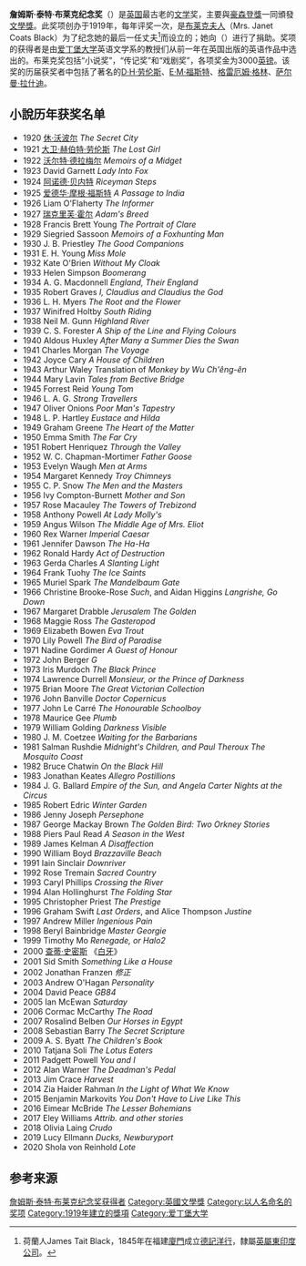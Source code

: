 '''詹姆斯·泰特·布莱克纪念奖'''（{{lang-en|'''James Tait Black Memorial Prize'''}}）是[[英国|英国]]最古老的[[文学|文学]]奖，主要與[[豪森登獎|豪森登獎]]一同頒發[[文學獎|文學獎]]。此奖项创办于1919年，每年评奖一次，是[[布莱克夫人|布莱克夫人]]（Mrs. Janet Coats Black）为了纪念她的最后一任丈夫<ref>荷蘭人James Tait Black，1845年在福建[[廈門|廈門]]成立[[德記洋行|德記洋行]]，隸屬[[英屬東印度公司|英屬東印度公司]]。</ref>而设立的；她向{{le|苏格兰艺术协会|Scottish_Arts_Council}}（{{lang|en|Scottish Arts Council}}）进行了捐助。奖项的获得者是由[[爱丁堡大学|爱丁堡大学]]英语文学系的教授们从前一年在英国出版的英语作品中选出的。布莱克奖包括“小说奖”，“传记奖”和“戏剧奖”，各项奖金为3000[[英镑|英镑]]。该奖的历届获奖者中包括了著名的[[D·H·劳伦斯|D·H·劳伦斯]]、[[E·M·福斯特|E·M·福斯特]]、[[格雷厄姆·格林|格雷厄姆·格林]]、[[萨尔曼·拉什迪|萨尔曼·拉什迪]]。

==小說历年获奖名单==
* 1920 [[休·沃波尔|休·沃波尔]]  ''The Secret City'' 
* 1921 [[大卫·赫伯特·劳伦斯|大卫·赫伯特·劳伦斯]] ''The Lost Girl'' 
* 1922 [[沃尔特·德拉梅尔|沃尔特·德拉梅尔]] ''Memoirs of a Midget'' 
* 1923 David Garnett ''Lady Into Fox'' 
* 1924 [[阿诺德·贝内特|阿诺德·贝内特]] ''Riceyman Steps'' 
* 1925 [[爱德华·摩根·福斯特|爱德华·摩根·福斯特]] ''A Passage to India'' 
* 1926 Liam O'Flaherty ''The Informer'' 
* 1927 [[瑞克里芙·霍尔|瑞克里芙·霍尔]] ''Adam's Breed'' 
* 1928 Francis Brett Young ''The Portrait of Clare'' 
* 1929 Siegried Sassoon ''Memoirs of a Foxhunting Man'' 
* 1930 J. B. Priestley ''The Good Companions'' 
* 1931 E. H. Young ''Miss Mole'' 
* 1932 Kate O'Brien ''Without My Cloak'' 
* 1933 Helen Simpson ''Boomerang'' 
* 1934 A. G. Macdonnell ''England, Their England'' 
* 1935 Robert Graves '' I, Claudius and Claudius the God'' 
* 1936 L. H. Myers ''The Root and the Flower'' 
* 1937 Winifred Holtby ''South Riding'' 
* 1938 Neil M. Gunn ''Highland River'' 
* 1939 C. S. Forester '' A Ship of the Line and Flying Colours'' 
* 1940 Aldous Huxley '' After Many a Summer Dies the Swan'' 
* 1941 Charles Morgan ''The Voyage'' 
* 1942 Joyce Cary ''A House of Children'' 
* 1943 Arthur Waley Translation of ''Monkey by Wu Ch'êng-ên'' 
* 1944 Mary Lavin ''Tales from Bective Bridge'' 
* 1945 Forrest Reid ''Young Tom'' 
* 1946 L. A. G. ''Strong Travellers'' 
* 1947 Oliver Onions ''Poor Man's Tapestry'' 
* 1948 L. P. Hartley ''Eustace and Hilda'' 
* 1949 Graham Greene ''The Heart of the Matter'' 
* 1950 Emma Smith ''The Far Cry'' 
* 1951 Robert Henriquez ''Through the Valley'' 
* 1952 W. C. Chapman-Mortimer ''Father Goose'' 
* 1953 Evelyn Waugh ''Men at Arms'' 
* 1954 Margaret Kennedy ''Troy Chimneys'' 
* 1955 C. P. Snow ''The Men and the Masters'' 
* 1956 Ivy Compton-Burnett ''Mother and Son'' 
* 1957 Rose Macauley ''The Towers of Trebizond'' 
* 1958 Anthony Powell ''At Lady Molly's'' 
* 1959 Angus Wilson ''The Middle Age of Mrs. Eliot'' 
* 1960 Rex Warner ''Imperial Caesar'' 
* 1961 Jennifer Dawson ''The Ha-Ha'' 
* 1962 Ronald Hardy ''Act of Destruction'' 
* 1963 Gerda Charles ''A Slanting Light'' 
* 1964 Frank Tuohy ''The Ice Saints'' 
* 1965 Muriel Spark ''The Mandelbaum Gate'' 
* 1966 Christine Brooke-Rose ''Such'', and Aidan Higgins ''Langrishe, Go Down'' 
* 1967 Margaret Drabble ''Jerusalem The Golden'' 
* 1968 Maggie Ross ''The Gasteropod'' 
* 1969 Elizabeth Bowen ''Eva Trout'' 
* 1970 Lily Powell ''The Bird of Paradise'' 
* 1971 Nadine Gordimer ''A Guest of Honour'' 
* 1972 John Berger ''G'' 
* 1973 Iris Murdoch ''The Black Prince'' 
* 1974 Lawrence Durrell ''Monsieur, or the Prince of Darkness'' 
* 1975 Brian Moore ''The Great Victorian Collection'' 
* 1976 John Banville ''Doctor Copernicus'' 
* 1977 John Le Carré ''The Honourable Schoolboy'' 
* 1978 Maurice Gee ''Plumb'' 
* 1979 William Golding ''Darkness Visible'' 
* 1980 J. M. Coetzee ''Waiting for the Barbarians'' 
* 1981 Salman Rushdie ''Midnight's Children, and Paul Theroux The Mosquito Coast'' 
* 1982 Bruce Chatwin ''On the Black Hill'' 
* 1983 Jonathan Keates ''Allegro Postillions'' 
* 1984 J. G. Ballard ''Empire of the Sun, and Angela Carter Nights at the Circus'' 
* 1985 Robert Edric ''Winter Garden'' 
* 1986 Jenny Joseph ''Persephone'' 
* 1987 George Mackay Brown ''The Golden Bird: Two Orkney Stories'' 
* 1988 Piers Paul Read ''A Season in the West'' 
* 1989 James Kelman ''A Disaffection'' 
* 1990 William Boyd ''Brazzaville Beach'' 
* 1991 Iain Sinclair ''Downriver'' 
* 1992 Rose Tremain ''Sacred Country'' 
* 1993 Caryl Phillips ''Crossing the River'' 
* 1994 Alan Hollinghurst ''The Folding Star'' 
* 1995 Christopher Priest ''The Prestige'' 
* 1996 Graham Swift ''Last Orders'', and Alice Thompson ''Justine'' 
* 1997 Andrew Miller ''Ingenious Pain'' 
* 1998 Beryl Bainbridge ''Master Georgie'' 
* 1999 Timothy Mo ''Renegade, or Halo2'' 
* 2000 [[查蒂·史密斯|查蒂·史密斯]]  《[[白牙|白牙]]》 
* 2001 Sid Smith ''Something Like a House'' 
* 2002 Jonathan Franzen ''修正''
* 2003	Andrew O'Hagan  ''Personality''
* 2004	David Peace ''GB84''
* 2005	Ian McEwan ''Saturday'' 
* 2006	Cormac McCarthy ''The Road''
* 2007	Rosalind Belben ''Our Horses in Egypt''
* 2008	Sebastian Barry ''The Secret Scripture''
* 2009	A. S. Byatt ''The Children's Book''
* 2010	Tatjana Soli ''The Lotus Eaters''
* 2011	Padgett Powell ''You and I''
* 2012	Alan Warner ''The Deadman's Pedal''
* 2013	Jim Crace ''Harvest''
* 2014	Zia Haider Rahman ''In the Light of What We Know''
* 2015	Benjamin Markovits ''You Don't Have to Live Like This''
* 2016	Eimear McBride ''The Lesser Bohemians''
* 2017	Eley Williams ''Attrib. and other stories''
* 2018	Olivia Laing ''Crudo''
* 2019	Lucy Ellmann ''Ducks, Newburyport''
* 2020	Shola von Reinhold ''Lote''

==参考来源==
{{Reflist}}

{{詹姆斯·泰特·布莱克纪念奖获得者}}

{{Authority control}}
[[Category:詹姆斯·泰特·布莱克纪念奖获得者|]]
[[Category:英國文學獎|Category:英國文學獎]]
[[Category:以人名命名的奖项|Category:以人名命名的奖项]]
[[Category:1919年建立的獎項|Category:1919年建立的獎項]]
[[Category:爱丁堡大学|Category:爱丁堡大学]]